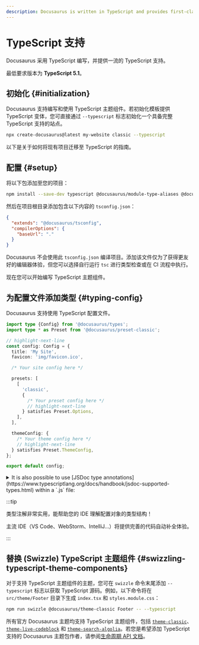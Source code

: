 ```yaml
---
description: Docusaurus is written in TypeScript and provides first-class TypeScript support.
---
```


# TypeScript 支持

Docusaurus 采用 TypeScript 编写，并提供一流的 TypeScript 支持。

最低要求版本为 **TypeScript 5.1**。

## 初始化 {#initialization}

Docusaurus 支持编写和使用 TypeScript 主题组件。若初始化模板提供 TypeScript 变体，您可直接通过 `--typescript` 标志初始化一个具备完整 TypeScript 支持的站点。

```bash
npx create-docusaurus@latest my-website classic --typescript
```

以下是关于如何将现有项目迁移至 TypeScript 的指南。

## 配置 {#setup}

将以下包添加至您的项目：

```bash npm2yarn
npm install --save-dev typescript @docusaurus/module-type-aliases @docusaurus/tsconfig @docusaurus/types
```

然后在项目根目录添加包含以下内容的 `tsconfig.json`：

```json title="tsconfig.json"
{
  "extends": "@docusaurus/tsconfig",
  "compilerOptions": {
    "baseUrl": "."
  }
}
```

Docusaurus 不会使用此 `tsconfig.json` 编译项目。添加该文件仅为了获得更友好的编辑器体验，但您可以选择自行运行 `tsc` 进行类型检查或在 CI 流程中执行。

现在您可以开始编写 TypeScript 主题组件。

## 为配置文件添加类型 {#typing-config}

Docusaurus 支持使用 TypeScript 配置文件。

```ts title="docusaurus.config.ts"
import type {Config} from '@docusaurus/types';
import type * as Preset from '@docusaurus/preset-classic';

// highlight-next-line
const config: Config = {
  title: 'My Site',
  favicon: 'img/favicon.ico',

  /* Your site config here */

  presets: [
    [
      'classic',
      {
        /* Your preset config here */
        // highlight-next-line
      } satisfies Preset.Options,
    ],
  ],

  themeConfig: {
    /* Your theme config here */
    // highlight-next-line
  } satisfies Preset.ThemeConfig,
};

export default config;
```

<details>
  <summary>It is also possible to use [JSDoc type annotations](https://www.typescriptlang.org/docs/handbook/jsdoc-supported-types.html) within a `.js` file:</summary>

By default, the Docusaurus TypeScript config does not type-check JavaScript files.

The `// @ts-check` comment ensures the config file is properly type-checked when running `npx tsc`.

```js title="docusaurus.config.js"
// highlight-next-line
// @ts-check

// highlight-next-line
/** @type {import('@docusaurus/types').Config} */
const config = {
  tagline: 'Dinosaurs are cool',
  favicon: 'img/favicon.ico',

  /* Your site config here */

  presets: [
    [
      '@docusaurus/preset-classic',
      // highlight-next-line
      /** @type {import('@docusaurus/preset-classic').Options} */
      (
        {
          /* Your preset config here */
        }
      ),
    ],
  ],
  themeConfig:
    // highlight-next-line
    /** @type {import('@docusaurus/preset-classic').ThemeConfig} */
    (
      {
        /* Your theme config here */
      }
    ),
};

export default config;
```

</details>

:::tip

类型注解非常实用，能帮助您的 IDE 理解配置对象的类型结构！

主流 IDE（VS Code、WebStorm、IntelliJ...）将提供完善的代码自动补全体验。

:::

## 替换 (Swizzle) TypeScript 主题组件 {#swizzling-typescript-theme-components}

对于支持 TypeScript 主题组件的主题，您可在 `swizzle` 命令末尾添加 `--typescript` 标志以获取 TypeScript 源码。例如，以下命令将在 `src/theme/Footer` 目录下生成 `index.tsx` 和 `styles.module.css`：

```bash npm2yarn
npm run swizzle @docusaurus/theme-classic Footer -- --typescript
```

所有官方 Docusaurus 主题均支持 TypeScript 主题组件，包括 [`theme-classic`](./api/themes/theme-classic.mdx)、[`theme-live-codeblock`](./api/themes/theme-live-codeblock.mdx) 和 [`theme-search-algolia`](./api/themes/theme-search-algolia.mdx)。若您是希望添加 TypeScript 支持的 Docusaurus 主题包作者，请参阅[生命周期 API 文档](./api/plugin-methods/extend-infrastructure.mdx#getTypeScriptThemePath)。